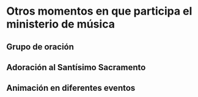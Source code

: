 # Otros momentos en que participa el ministerio de música

## Grupo de oración

## Adoración al Santísimo Sacramento

## Animación en diferentes eventos
